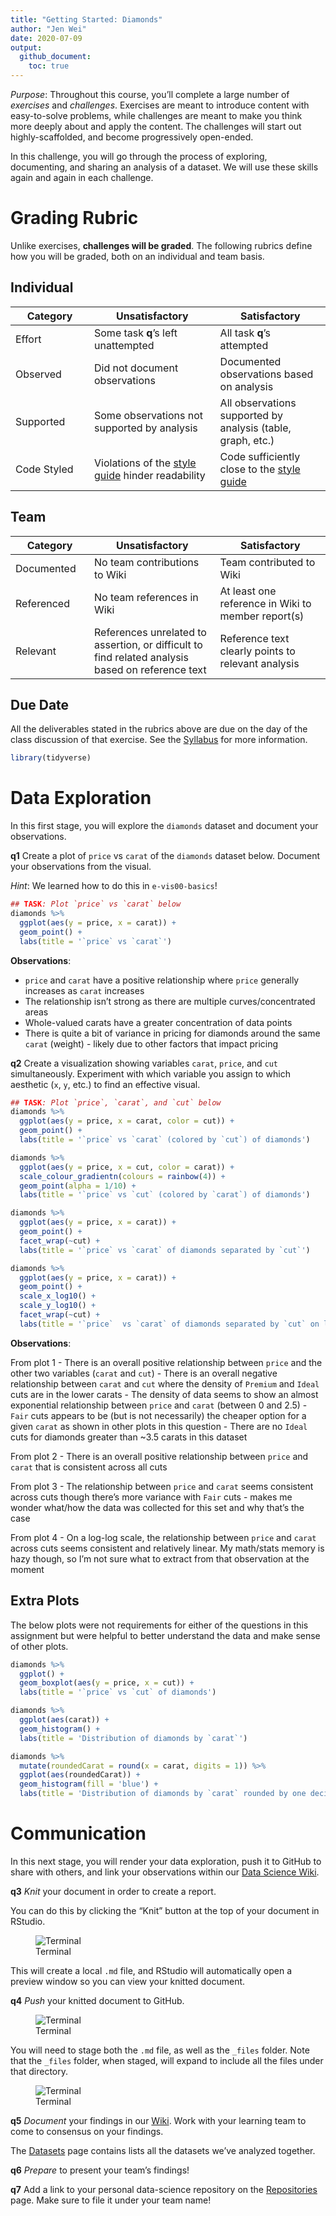 ```yaml
---
title: "Getting Started: Diamonds"
author: "Jen Wei"
date: 2020-07-09
output:
  github_document:
    toc: true
---
```


*Purpose*: Throughout this course, you'll complete a large number of *exercises* and *challenges*. Exercises are meant to introduce content with easy-to-solve problems, while challenges are meant to make you think more deeply about and apply the content. The challenges will start out highly-scaffolded, and become progressively open-ended.

In this challenge, you will go through the process of exploring, documenting, and sharing an analysis of a dataset. We will use these skills again and again in each challenge.

<!-- include-rubric -->
# Grading Rubric
<!-- -------------------------------------------------- -->

Unlike exercises, **challenges will be graded**. The following rubrics define how you will be graded, both on an individual and team basis.

## Individual
<!-- ------------------------- -->

| Category | Unsatisfactory | Satisfactory |
|----------|----------------|--------------|
| Effort | Some task __q__'s left unattempted | All task __q__'s attempted |
| Observed | Did not document observations | Documented observations based on analysis |
| Supported | Some observations not supported by analysis | All observations supported by analysis (table, graph, etc.) |
| Code Styled | Violations of the [style guide](https://style.tidyverse.org/) hinder readability | Code sufficiently close to the [style guide](https://style.tidyverse.org/) |

## Team
<!-- ------------------------- -->

| Category | Unsatisfactory | Satisfactory |
|----------|----------------|--------------|
| Documented | No team contributions to Wiki | Team contributed to Wiki |
| Referenced | No team references in Wiki | At least one reference in Wiki to member report(s) |
| Relevant | References unrelated to assertion, or difficult to find related analysis based on reference text | Reference text clearly points to relevant analysis |

## Due Date
<!-- ------------------------- -->

All the deliverables stated in the rubrics above are due on the day of the class discussion of that exercise. See the [Syllabus](https://docs.google.com/document/d/1jJTh2DH8nVJd2eyMMoyNGroReo0BKcJrz1eONi3rPSc/edit?usp=sharing) for more information.

```r
library(tidyverse)
```

# Data Exploration
<!-- -------------------------------------------------- -->

In this first stage, you will explore the `diamonds` dataset and document your observations.

__q1__ Create a plot of `price` vs `carat` of the `diamonds` dataset below. Document your observations from the visual.

*Hint*: We learned how to do this in `e-vis00-basics`!

```r
## TASK: Plot `price` vs `carat` below
diamonds %>%
  ggplot(aes(y = price, x = carat)) +
  geom_point() +
  labs(title = '`price` vs `carat`')
```

**Observations**:

- `price` and `carat` have a positive relationship where `price` generally increases as `carat` increases
- The relationship isn't strong as there are multiple curves/concentrated areas
- Whole-valued carats have a greater concentration of data points
- There is quite a bit of variance in pricing for diamonds around the same `carat` (weight) - likely due to other factors that impact pricing

__q2__ Create a visualization showing variables `carat`, `price`, and `cut` simultaneously. Experiment with which variable you assign to which aesthetic (`x`, `y`, etc.) to find an effective visual.

```r
## TASK: Plot `price`, `carat`, and `cut` below
diamonds %>%
  ggplot(aes(y = price, x = carat, color = cut)) +
  geom_point() +
  labs(title = '`price` vs `carat` (colored by `cut`) of diamonds')
```

```r
diamonds %>%
  ggplot(aes(y = price, x = cut, color = carat)) +
  scale_colour_gradientn(colours = rainbow(4)) +
  geom_point(alpha = 1/10) +
  labs(title = '`price` vs `cut` (colored by `carat`) of diamonds')
```

```r
diamonds %>%
  ggplot(aes(y = price, x = carat)) +
  geom_point() +
  facet_wrap(~cut) +
  labs(title = '`price` vs `carat` of diamonds separated by `cut`')
```

```r
diamonds %>%
  ggplot(aes(y = price, x = carat)) +
  geom_point() +
  scale_x_log10() +
  scale_y_log10() +
  facet_wrap(~cut) +
  labs(title = '`price`  vs `carat` of diamonds separated by `cut` on log-log scale')
```

**Observations**:

From plot 1
- There is an overall positive relationship between `price` and the other two variables (`carat` and `cut`)
- There is an overall negative relationship between `carat` and `cut` where the density of `Premium` and `Ideal` cuts are in the lower carats
- The density of data seems to show an almost exponential relationship between `price` and `carat` (between 0 and 2.5)
- `Fair` cuts appears to be (but is not necessarily) the cheaper option for a given `carat` as shown in other plots in this question
- There are no `Ideal` cuts for diamonds greater than ~3.5 carats in this dataset

From plot 2
- There is an overall positive relationship between `price` and `carat` that is consistent across all cuts

From plot 3
- The relationship between `price` and `carat` seems consistent across cuts though there's more variance with `Fair` cuts - makes me wonder what/how the data was collected for this set and why that's the case

From plot 4
- On a log-log scale, the relationship between `price` and `carat` across cuts seems consistent and relatively linear. My math/stats memory is hazy though, so I'm not sure what to extract from that observation at the moment

## Extra Plots
The below plots were not requirements for either of the questions in this assignment but were helpful to better understand the data and make sense of other plots.

```r
diamonds %>%
  ggplot() +
  geom_boxplot(aes(y = price, x = cut)) +
  labs(title = '`price` vs `cut` of diamonds')

diamonds %>%
  ggplot(aes(carat)) +
  geom_histogram() +
  labs(title = 'Distribution of diamonds by `carat`')

diamonds %>%
  mutate(roundedCarat = round(x = carat, digits = 1)) %>%
  ggplot(aes(roundedCarat)) +
  geom_histogram(fill = 'blue') +
  labs(title = 'Distribution of diamonds by `carat` rounded by one decimal place')
```

# Communication
<!-- -------------------------------------------------- -->

In this next stage, you will render your data exploration, push it to GitHub to share with others, and link your observations within our [Data Science Wiki](https://olin-data-science.fandom.com/wiki/Olin_Data_Science_Wiki).

__q3__ *Knit* your document in order to create a report.

You can do this by clicking the "Knit" button at the top of your document in RStudio.

![Terminal](./images/c00-knit.png)

This will create a local `.md` file, and RStudio will automatically open a preview window so you can view your knitted document.

__q4__ *Push* your knitted document to GitHub.

![Terminal](./images/c00-unstaged.png)

You will need to stage both the `.md` file, as well as the `_files` folder. Note that the `_files` folder, when staged, will expand to include all the files under that directory.

![Terminal](./images/c00-staged.png)

__q5__ *Document* your findings in our [Wiki](https://olin-data-science.fandom.com/wiki/Olin_Data_Science_Wiki). Work with your learning team to come to consensus on your findings.

The [Datasets](https://olin-data-science.fandom.com/wiki/Datasets) page contains lists all the datasets we've analyzed together.

__q6__ *Prepare* to present your team's findings!

__q7__ Add a link to your personal data-science repository on the [Repositories](https://olin-data-science.fandom.com/wiki/Repositories) page. Make sure to file it under your team name!
